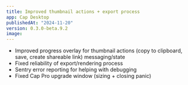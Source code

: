 ```yaml
---
title: Improved thumbnail actions + export process
app: Cap Desktop
publishedAt: "2024-11-20"
version: 0.3.0-beta.9.2
image:
---
```


- Improved progress overlay for thumbnail actions (copy to clipboard, save, create shareable link) messaging/state
- Fixed reliability of export/rendering process
- Sentry error reporting for helping with debugging
- Fixed Cap Pro upgrade window (sizing + closing panic)